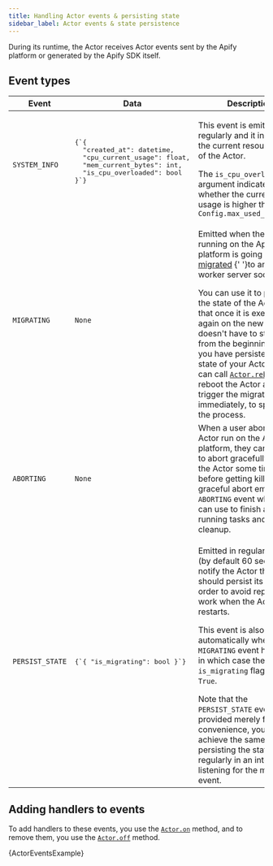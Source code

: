 ```yaml
---
title: Handling Actor events & persisting state
sidebar_label: Actor events & state persistence
---
```




During its runtime, the Actor receives Actor events sent by the Apify platform or generated by the Apify SDK itself.

## Event types

<table>
    <thead>
        <tr>
            <th>Event</th>
            <th>Data</th>
            <th>Description</th>
        </tr>
    </thead>
    <tbody>
        <tr>
            <td><code>SYSTEM_INFO</code></td>
            <td><pre>{`{
  "created_at": datetime,
  "cpu_current_usage": float,
  "mem_current_bytes": int,
  "is_cpu_overloaded": bool
}`}
            </pre></td>
            <td>
                <p>This event is emitted regularly and it indicates the current resource usage of the Actor.</p>
                The <code>is_cpu_overloaded</code> argument indicates whether the current CPU usage is higher than <code>Config.max_used_cpu_ratio</code>
            </td>
        </tr>
        <tr>
            <td><code>MIGRATING</code></td>
            <td><code>None</code></td>
            <td>
                <p>Emitted when the Actor running on the Apify platform
                is going to be <a href="https://docs.apify.com/platform/actors/development/state-persistence#what-is-a-migration">migrated</a>
                {' '}to another worker server soon.</p>
                You can use it to persist the state of the Actor so that once it is executed again on the new server,
                it doesn't have to start over from the beginning.
                Once you have persisted the state of your Actor, you can call <a href="../../reference/class/Actor#reboot"><code>Actor.reboot</code></a>
                to reboot the Actor and trigger the migration immediately, to speed up the process.
            </td>
        </tr>
        <tr>
            <td><code>ABORTING</code></td>
            <td><code>None</code></td>
            <td>
                When a user aborts an Actor run on the Apify platform,
                they can choose to abort gracefully to allow the Actor some time before getting killed.
                This graceful abort emits the <code>ABORTING</code> event which you can use to finish all running tasks and do cleanup.
            </td>
        </tr>
        <tr>
            <td><code>PERSIST_STATE</code></td>
            <td><pre>{`{ "is_migrating": bool }`}</pre></td>
            <td>
                <p>Emitted in regular intervals (by default 60 seconds) to notify the Actor that it should persist its state,
                in order to avoid repeating all work when the Actor restarts.</p>
                <p>This event is also emitted automatically when the <code>MIGRATING</code> event happens,
                in which case the <code>is_migrating</code> flag is set to <code>True</code>.</p>
                Note that the <code>PERSIST_STATE</code> event is provided merely for user convenience,
                you can achieve the same effect by persisting the state regularly in an interval and listening for the migrating event.
            </td>
        </tr>
    </tbody>
</table>

## Adding handlers to events

To add handlers to these events, you use the [`Actor.on`](../../reference/class/Actor#on) method,
and to remove them, you use the [`Actor.off`](../../reference/class/Actor#off) method.

<CodeBlock className="language-python">
    {ActorEventsExample}
</CodeBlock>
